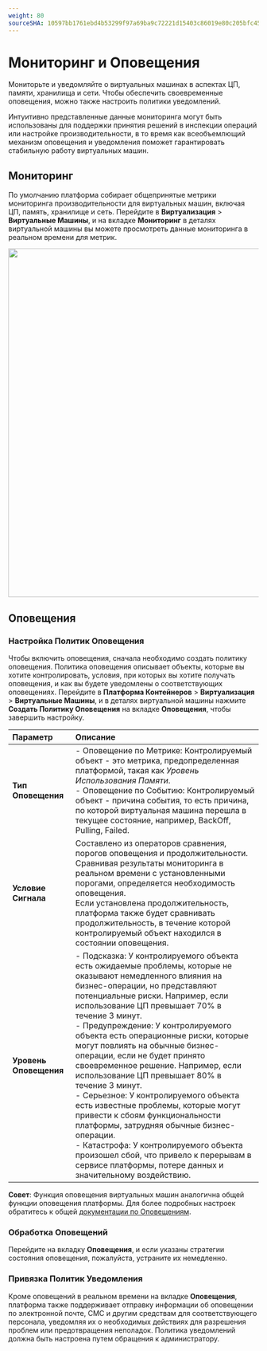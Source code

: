 ```yaml
---
weight: 80
sourceSHA: 10597bb1761ebd4b53299f97a69ba9c72221d15403c86019e80c205bfc45fe0f
---
```


# Мониторинг и Оповещения

Мониторьте и уведомляйте о виртуальных машинах в аспектах ЦП, памяти, хранилища и сети. Чтобы обеспечить своевременные оповещения, можно также настроить политики уведомлений.

Интуитивно представленные данные мониторинга могут быть использованы для поддержки принятия решений в инспекции операций или настройке производительности, в то время как всеобъемлющий механизм оповещения и уведомления поможет гарантировать стабильную работу виртуальных машин.

## Мониторинг

По умолчанию платформа собирает общепринятые метрики мониторинга производительности для виртуальных машин, включая ЦП, память, хранилище и сеть. Перейдите в **Виртуализация** > **Виртуальные Машины**, и на вкладке **Мониторинг** в деталях виртуальной машины вы можете просмотреть данные мониторинга в реальном времени для метрик.

<img src="../../../../../en/virtualization/virtualization/virtual_machine/functions/assets/vmmonitor.png" width="700" />

## Оповещения

### Настройка Политик Оповещения

Чтобы включить оповещения, сначала необходимо создать политику оповещения. Политика оповещения описывает объекты, которые вы хотите контролировать, условия, при которых вы хотите получать оповещения, и как вы будете уведомлены о соответствующих оповещениях. Перейдите в **Платформа Контейнеров** > **Виртуализация** > **Виртуальные Машины**, и в деталях виртуальной машины нажмите **Создать Политику Оповещения** на вкладке **Оповещения**, чтобы завершить настройку.

| Параметр             | Описание                                                                                                                                                                                                                                                                                                                                                                                                                                                                                                                                                                                                                                                |
| :-------------------- | :---------------------------------------------------------------------------------------------------------------------------------------------------------------------------------------------------------------------------------------------------------------------------------------------------------------------------------------------------------------------------------------------------------------------------------------------------------------------------------------------------------------------------------------------------------------------------------------------------------------------------------------------------------- |
| **Тип Оповещения**    | - Оповещение по Метрике: Контролируемый объект - это метрика, предопределенная платформой, такая как *Уровень Использования Памяти*. <br />- Оповещение по Событию: Контролируемый объект - причина события, то есть причина, по которой виртуальная машина перешла в текущее состояние, например, BackOff, Pulling, Failed.                                                                                                                                                                                                                                                                                                                                                          |
| **Условие Сигнала**   | Составлено из операторов сравнения, порогов оповещения и продолжительности. Сравнивая результаты мониторинга в реальном времени с установленными порогами, определяется необходимость оповещения. <br />Если установлена продолжительность, платформа также будет сравнивать продолжительность, в течение которой контролируемый объект находился в состоянии оповещения.                                                                                                                                                                                                                                                                                                         |
| **Уровень Оповещения** | - Подсказка: У контролируемого объекта есть ожидаемые проблемы, которые не оказывают немедленного влияния на бизнес-операции, но представляют потенциальные риски. Например, если использование ЦП превышает 70% в течение 3 минут. <br />- Предупреждение: У контролируемого объекта есть операционные риски, которые могут повлиять на обычные бизнес-операции, если не будет принято своевременное решение. Например, если использование ЦП превышает 80% в течение 3 минут. <br />- Серьезное: У контролируемого объекта есть известные проблемы, которые могут привести к сбоям функциональности платформы, затрудняя обычные бизнес-операции. <br />- Катастрофа: У контролируемого объекта произошел сбой, что привело к перерывам в сервисе платформы, потере данных и значительному воздействию. |

**Совет**: Функция оповещения виртуальных машин аналогична общей функции оповещения платформы. Для более подробных настроек обратитесь к общей [документации по Оповещениям](#).

### Обработка Оповещений

Перейдите на вкладку **Оповещения**, и если указаны стратегии состояния оповещения, пожалуйста, устраните их немедленно.

### Привязка Политик Уведомления

Кроме оповещений в реальном времени на вкладке **Оповещения**, платформа также поддерживает отправку информации об оповещении по электронной почте, СМС и другим средствам для соответствующего персонала, уведомляя их о необходимых действиях для разрешения проблем или предотвращения неполадок. Политика уведомлений должна быть настроена путем обращения к администратору.

